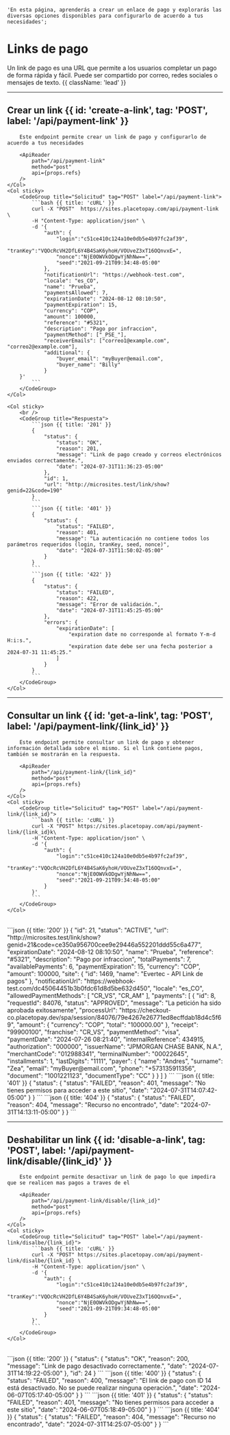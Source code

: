     'En esta página, aprenderás a crear un enlace de pago y explorarás las diversas opciones disponibles para configurarlo de acuerdo a tus necesidades';



# Links de pago

Un link de pago es una URL que permite a los usuarios completar un pago de forma rápida y fácil. Puede ser compartido por correo, redes sociales o mensajes de texto. {{ className: 'lead' }}

---

## Crear un link {{ id: 'create-a-link', tag: 'POST', label: '/api/payment-link' }}


<Row>
    <Col>

        Este endpoint permite crear un link de pago y configurarlo de acuerdo a tus necesidades

        <ApiReader
            path="/api/payment-link"
            method="post"
            api={props.refs}
        />
    </Col>
    <Col sticky>
        <CodeGroup title="Solicitud" tag="POST" label="/api/payment-link">
            ```bash {{ title: 'cURL' }}
            curl -X "POST"	https://sites.placetopay.com/api/payment-link \
            -H "Content-Type: application/json" \
            -d '{
                "auth": {
                    "login":"c51ce410c124a10e0db5e4b97fc2af39",
                    "tranKey":"VQOcRcVH2DfL6Y4B4SaK6yhoH/VOUveZ3xT16OQnvxE=",
                    "nonce":"NjE0OWVkODgwYjNhNw==",
                    "seed":"2021-09-21T09:34:48-05:00"
                },
                "notificationUrl": "https://webhook-test.com",
                "locale": "es_CO",
                "name": "Prueba",
                "paymentsAllowed": 7,
                "expirationDate": "2024-08-12 08:10:50",
                "paymentExpiration": 15,
                "currency": "COP",
                "amount": 100000,
                "reference": "#5321",
                "description": "Pago por infraccion",
                "paymentMethod": ["_PSE_"],
                "receiverEmails": ["correo1@example.com", "correo2@example.com"],
                "additional": {
                    "buyer_email": "myBuyer@email.com",
                    "buyer_name": "Billy"
                }
        }'
            ```
        </CodeGroup>
    </Col>
</Row>

<Row>
    <Col>
        <ApiReader
            path="/api/payment-link"
            method="post"
            type="response"
            api={props.refs}
        />
    </Col>

    <Col sticky>
        <br />
        <CodeGroup title="Respuesta">
            ```json {{ title: '201' }}
            {
                "status": {
                    "status": "OK",
                    "reason": 201,
                    "message": "Link de pago creado y correos electrónicos enviados correctamente.",
                    "date": "2024-07-31T11:36:23-05:00"
                },
                "id": 1,
                "url": "http://microsites.test/link/show?genid=22&code=190"
            }
            ```
            ```json {{ title: '401' }}
            {
                "status": {
                    "status": "FAILED",
                    "reason": 401,
                    "message": "La autenticación no contiene todos los parámetros requeridos (login, tranKey, seed, nonce)",
                    "date": "2024-07-31T11:50:02-05:00"
                }
            }
            ```
            ```json {{ title: '422' }}
            {
                "status": {
                    "status": "FAILED",
                    "reason": 422,
                    "message": "Error de validación.",
                    "date": "2024-07-31T11:45:25-05:00"
                },
                "errors": {
                    "expirationDate": [
                        "expiration date no corresponde al formato Y-m-d H:i:s.",
                        "expiration date debe ser una fecha posterior a 2024-07-31 11:45:25."
                    ]
                }
            }
            ```
        </CodeGroup>
    </Col>
</Row>

---

## Consultar un link {{ id: 'get-a-link', tag: 'POST', label: '/api/payment-link/{link_id}' }}

<Row>
    <Col>

        Este endpoint permite consultar un link de pago y obtener información detallada sobre el mismo. Si el link contiene pagos, también se mostrarán en la respuesta.

        <ApiReader
            path="/api/payment-link/{link_id}"
            method="post"
            api={props.refs}
        />
    </Col>
    <Col sticky>
        <CodeGroup title="Solicitud" tag="POST" label="/api/payment-link/{link_id}">
            ```bash {{ title: 'cURL' }}
            curl -X "POST" https://sites.placetopay.com/api/payment-link/{link_id}k\
            -H "Content-Type: application/json" \
            -d '{
                "auth": {
                    "login":"c51ce410c124a10e0db5e4b97fc2af39",
                    "tranKey":"VQOcRcVH2DfL6Y4B4SaK6yhoH/VOUveZ3xT16OQnvxE=",
                    "nonce":"NjE0OWVkODgwYjNhNw==",
                    "seed":"2021-09-21T09:34:48-05:00"
                }
            }'
            ```
        </CodeGroup>
    </Col>
</Row>

<Row>
    <Col>
        <ApiReader
            path="/api/payment-link/{link_id}"
            method="post"
            type="response"
            api={props.refs}
        />
    </Col>
    <Col sticky>
        <br />
        <CodeGroup title="Respuesta">
            ```json {{ title: '200' }}
            {
                "id": 21,
                "status": "ACTIVE",
                "url": "http://microsites.test/link/show?genid=21&code=ce350a956700cee9e29446a552201ddd55c6a477",
                "expirationDate": "2024-08-12 08:10:50",
                "name": "Prueba",
                "reference": "#5321",
                "description": "Pago por infraccion",
                "totalPayments": 7,
                "availablePayments": 6,
                "paymentExpiration": 15,
                "currency": "COP",
                "amount": 100000,
                "site": {
                    "id": 1469,
                    "name": "Evertec - API Link de pagos"
                },
                "notificationUrl": "https://webhook-test.com/dc45064451b3b0fdc61d8d5be632d450",
                "locale": "es_CO",
                "allowedPaymentMethods": [
                    "CR_VS",
                    "CR_AM"
                ],
                "payments": [
                    {
                        "id": 8,
                        "requestId": 84076,
                        "status": "APPROVED",
                        "message": "La petición ha sido aprobada exitosamente",
                        "processUrl": "https://checkout-co.placetopay.dev/spa/session/84076/79e4267e26771ed8ecffdab18d4c5f69",
                        "amount": {
                            "currency": "COP",
                            "total": "100000.00"
                        },
                        "receipt": "99900100",
                        "franchise": "CR_VS",
                        "paymentMethod": "visa",
                        "paymentDate": "2024-07-26 08:21:40",
                        "internalReference": 434915,
                        "authorization": "000000",
                        "issuerName": "JPMORGAN CHASE BANK, N.A.",
                        "merchantCode": "012988341",
                        "terminalNumber": "00022645",
                        "installments": 1,
                        "lastDigits": "1111",
                        "payer": {
                            "name": "Andres",
                            "surname": "Zea",
                            "email": "myBuyer@email.com",
                            "phone": "+573135911356",
                            "document": "1001221123",
                            "documentType": "CC"
                        }
                    }
                ]
            }
            ```
            ```json {{ title: '401' }}
            {
                "status": {
                    "status": "FAILED",
                    "reason": 401,
                    "message": "No tienes permisos para acceder a este sitio",
                    "date": "2024-07-31T14:07:42-05:00"
                }
            }
            ```
            ```json {{ title: '404' }}
            {
                "status": {
                    "status": "FAILED",
                    "reason": 404,
                    "message": "Recurso no encontrado",
                    "date": "2024-07-31T14:13:11-05:00"
                }
            }
            ```
        </CodeGroup>
    </Col>
</Row>

---

## Deshabilitar un link {{ id: 'disable-a-link', tag: 'POST', label: '/api/payment-link/disable/{link_id}' }}

<Row>
    <Col>

        Este endpoint permite desactivar un link de pago lo que impedira que se realicen mas pagos a traves de el

        <ApiReader
            path="/api/payment-link/disable/{link_id}"
            method="post"
            api={props.refs}
        />
    </Col>
    <Col sticky>
        <CodeGroup title="Solicitud" tag="POST" label="/api/payment-link/disalbe/{link_id}">
            ```bash {{ title: 'cURL' }}
            curl -X "POST" https://sites.placetopay.com/api/payment-link/disalbe/{link_id} \
            -H "Content-Type: application/json" \
            -d '{
                "auth": {
                    "login":"c51ce410c124a10e0db5e4b97fc2af39",
                    "tranKey":"VQOcRcVH2DfL6Y4B4SaK6yhoH/VOUveZ3xT16OQnvxE=",
                    "nonce":"NjE0OWVkODgwYjNhNw==",
                    "seed":"2021-09-21T09:34:48-05:00"
                }
            }'
            ```
        </CodeGroup>
    </Col>
</Row>

<Row>
    <Col>
        <ApiReader
            path="/api/payment-link/disable/{link_id}"
            method="post"
            type="response"
            api={props.refs}
        />
    </Col>
    <Col sticky>
        <br />
        <CodeGroup title="Respuesta">
            ```json {{ title: '200' }}
            {
                "status": {
                    "status": "OK",
                    "reason": 200,
                    "message": "Link de pago desactivado correctamente.",
                    "date": "2024-07-31T14:19:22-05:00"
                },
                "id": 24
            }
            ```
            ```json {{ title: '400' }}
            {
                "status": {
                    "status": "FAILED",
                    "reason": 400,
                    "message": "El link de pago con ID 14 está desactivado. No se puede realizar ninguna operación.",
                    "date": "2024-06-07T05:17:40-05:00"
                }
            }
            ```
            ```json {{ title: '401' }}
            {
                "status": {
                    "status": "FAILED",
                    "reason": 401,
                    "message": "No tienes permisos para acceder a este sitio",
                    "date": "2024-06-07T05:18:49-05:00"
                }
            }
            ```
            ```json {{ title: '404' }}
            {
                "status": {
                    "status": "FAILED",
                    "reason": 404,
                    "message": "Recurso no encontrado",
                    "date": "2024-07-31T14:25:07-05:00"
                }
            }
            ```
        </CodeGroup>
    </Col>
</Row>